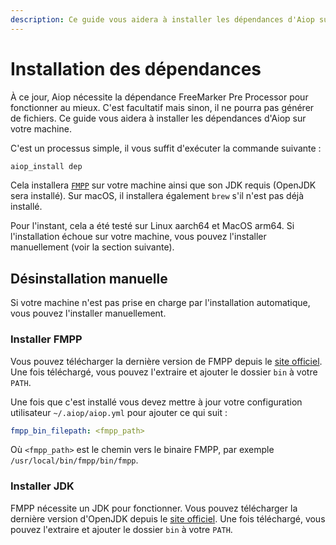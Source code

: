 ```yaml
---
description: Ce guide vous aidera à installer les dépendances d'Aiop sur votre machine.
---
```


# Installation des dépendances

À ce jour, Aiop nécessite la dépendance FreeMarker Pre Processor pour fonctionner au mieux. C'est facultatif mais sinon, il ne pourra pas générer de fichiers. Ce guide vous aidera à installer les dépendances d'Aiop sur votre machine.

C'est un processus simple, il vous suffit d'exécuter la commande suivante :

```bash
aiop_install dep
```

Cela installera [`FMPP`](docs/vocabulary#fmpp) sur votre machine ainsi que son JDK requis (OpenJDK sera installé). Sur macOS, il installera également `brew` s'il n'est pas déjà installé.

Pour l'instant, cela a été testé sur Linux aarch64 et MacOS arm64. Si l'installation échoue sur votre machine, vous pouvez l'installer manuellement (voir la section suivante).

## Désinstallation manuelle

Si votre machine n'est pas prise en charge par l'installation automatique, vous pouvez l'installer manuellement.

### Installer FMPP

Vous pouvez télécharger la dernière version de FMPP depuis le [site officiel](https://fmpp.sourceforge.net/#sect4). Une fois téléchargé, vous pouvez l'extraire et ajouter le dossier `bin` à votre `PATH`.

Une fois que c'est installé vous devez mettre à jour votre configuration utilisateur `~/.aiop/aiop.yml` pour ajouter ce qui suit :

```yaml
fmpp_bin_filepath: <fmpp_path>
```

Où `<fmpp_path>` est le chemin vers le binaire FMPP, par exemple `/usr/local/bin/fmpp/bin/fmpp`.

### Installer JDK

FMPP nécessite un JDK pour fonctionner. Vous pouvez télécharger la dernière version d'OpenJDK depuis le [site officiel](https://openjdk.org/install/). Une fois téléchargé, vous pouvez l'extraire et ajouter le dossier `bin` à votre `PATH`.